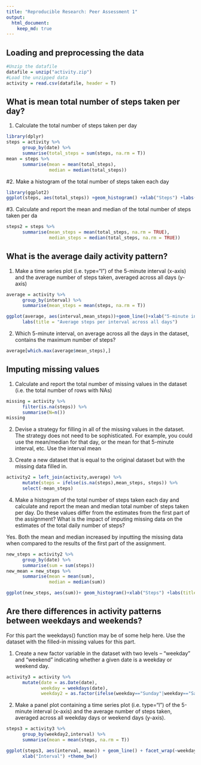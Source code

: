 ```yaml
---
title: "Reproducible Research: Peer Assessment 1"
output: 
  html_document:
    keep_md: true
---
```



## Loading and preprocessing the data
```r
#Unzip the datafile
datafile = unzip("activity.zip")
#Load the unzipped data
activity = read.csv(datafile, header = T)
```

## What is mean total number of steps taken per day?
1. Calculate the total number of steps taken per day
```r
library(dplyr)
steps = activity %>% 
      group_by(date) %>% 
      summarise(total_steps = sum(steps, na.rm = T))
mean = steps %>% 
      summarise(mean = mean(total_steps),
                median = median(total_steps))
```

#2. Make a histogram of the total number of steps taken each day
```r
library(ggplot2)
ggplot(steps, aes(total_steps)) +geom_histogram() +xlab("Steps") +labs(title = "Total Steps Per Day")
```

#3. Calculate and report the mean and median of the total number of steps taken per da
```r
steps2 = steps %>% 
      summarise(mean_steps = mean(total_steps, na.rm = TRUE),
                median_steps = median(total_steps, na.rm = TRUE))
```


## What is the average daily activity pattern?

1. Make a time series plot (i.e. type="l") of the 5-minute interval (x-axis) and the average number of steps taken, averaged across all days (y-axis)

```r
average = activity %>% 
      group_by(interval) %>% 
      summarise(mean_steps = mean(steps, na.rm = T))

ggplot(average, aes(interval,mean_steps))+geom_line()+xlab("5-minute interval")+ylab("Average steps")+
      labs(title = "Average steps per interval across all days")
```

2. Which 5-minute interval, on average across all the days in the dataset, contains the maximum number of steps?
```r
average[which.max(average$mean_steps),]
```


## Imputing missing values

1. Calculate and report the total number of missing values in the dataset (i.e. the total number of rows with NAs)
```r
missing = activity %>% 
      filter(is.na(steps)) %>% 
      summarise(N=n())
missing
```

2. Devise a strategy for filling in all of the missing values in the dataset. The strategy does not need to be sophisticated. For example, you could use the mean/median for that day, or the mean for that 5-minute interval, etc.
Use the interval mean

3. Create a new dataset that is equal to the original dataset but with the missing data filled in.
```r
activity2 = left_join(activity,average) %>% 
      mutate(steps = ifelse(is.na(steps),mean_steps, steps)) %>% 
      select(-mean_steps)
```

4. Make a histogram of the total number of steps taken each day and calculate and report the mean and median total number of steps taken per day. 
Do these values differ from the estimates from the first part of the assignment? 
What is the impact of imputing missing data on the estimates of the total daily number of steps?

Yes. Both the mean and median increased by inputting the missing data when compared to the results of the first part of the assignment.

```r
new_steps = activity2 %>% 
      group_by(date) %>% 
      summarise(sum = sum(steps))
new_mean = new_steps %>% 
      summarise(mean = mean(sum),
                median = median(sum))

ggplot(new_steps, aes(sum))+ geom_histogram()+xlab("Steps") +labs(title = "Total Steps Per Day, Part 2")

```

## Are there differences in activity patterns between weekdays and weekends?

For this part the weekdays() function may be of some help here. Use the dataset with the filled-in missing values for this part.

1. Create a new factor variable in the dataset with two levels – “weekday” and “weekend” indicating whether a given date is a weekday or weekend day.
```r

activity3 = activity %>% 
      mutate(date = as.Date(date),
             weekday = weekdays(date),
             weekday2 = as.factor(ifelse(weekday=="Sunday"|weekday=="Saturday","weekend","weekday")))
```

2. Make a panel plot containing a time series plot (i.e. type="l") of the 5-minute interval (x-axis) and the average number of steps taken, averaged across all weekday days or weekend days (y-axis).
```r
steps3 = activity3 %>% 
      group_by(weekday2,interval) %>% 
      summarise(mean = mean(steps, na.rm = T))

ggplot(steps3, aes(interval, mean)) + geom_line() + facet_wrap(~weekday2, nrow = 2) +ylab("Number of steps")+
      xlab("Interval") +theme_bw()
```
